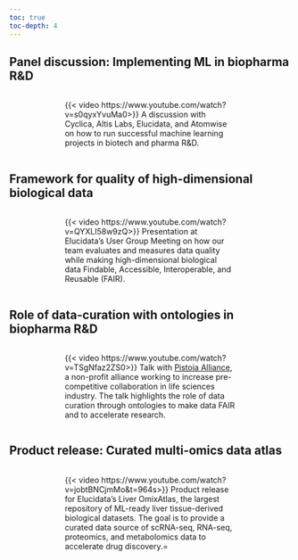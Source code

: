 ```yaml
---
toc: true
toc-depth: 4
---
```


## Panel discussion: Implementing ML in biopharma R&D{.text-center}

:::: {.columns}
:::{.column width="15%"}
:::
::: {.column width="60%"}
{{< video https://www.youtube.com/watch?v=s0qyxYvuMa0>}}
A discussion with Cyclica, Altis Labs, Elucidata, and Atomwise on how to run successful machine learning projects in biotech and pharma R&D.
:::
:::{.column width="15%"}
:::
::::

## Framework for quality of high-dimensional biological data{.text-center}

:::: {.columns}
:::{.column width="15%"}
:::
:::{.column width="60%"}
{{< video https://www.youtube.com/watch?v=QYXLI58w9zQ>}}
Presentation at Elucidata's User Group Meeting on how our team evaluates and measures data quality while making high-dimensional biological data Findable, Accessible, Interoperable, and Reusable (FAIR).
:::
:::{.column width="15%"}
:::
::::

## Role of data-curation with ontologies in biopharma R&D{.text-center}

:::: {.columns}
:::{.column width="15%"}
:::
:::{.column width="60%"}
{{< video https://www.youtube.com/watch?v=TSgNfaz2ZS0>}}
Talk with [Pistoia Alliance](https://www.pistoiaalliance.org/), a non-profit alliance working to increase pre-competitive collaboration in life sciences industry. The talk highlights the role of data curation through ontologies to make data FAIR and to accelerate research.
:::
:::{.column width="15%"}
:::
::::

## Product release: Curated multi-omics data atlas {.text-center}

:::: {.columns}
:::{.column width="15%"}
:::
:::{.column width="60%"}
{{< video https://www.youtube.com/watch?v=jobtBNCjmMo&t=964s>}}
Product release for Elucidata’s Liver OmixAtlas, the largest repository of ML-ready liver tissue-derived biological datasets. The goal is to provide a curated data source of scRNA-seq, RNA-seq, proteomics, and metabolomics data to accelerate drug discovery.=
:::
:::{.column width="15%"}
:::
::::

